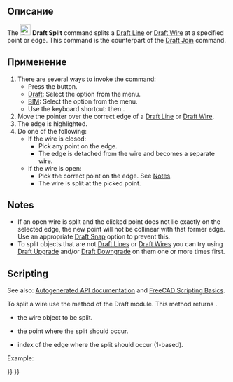 <languages/>

<div class="mw-translate-fuzzy">
{{Docnav/ru
|[[Draft_Join/ru|Join]]
|[[Draft_Upgrade/ru|Upgrade]]
|[[Draft_Workbench/ru|Draft_Module]]
|IconL=Draft_Join.svg
|IconC=Workbench_Draft.svg
|IconR=Draft_Upgrade.svg
}}
</div>

<div class="mw-translate-fuzzy">
{{GuiCommand/ru
|Name=Draft Split
|Name/ru=Draft Split
|MenuLocation=Draft → Split
|Workbenches=[[Draft_Workbench/ru|Draft]]
|Shortcut={{KEY|S}} {{KEY|P}}
|Version=0.18
|SeeAlso=[[Draft Join/ru|Draft Join]]
}}
</div>

<span id="Description"></span>
==Описание==

The [[Image:Draft_Split.svg|24px]] '''Draft Split''' command splits a [[Draft_Line|Draft Line]] or [[Draft_Wire|Draft Wire]] at a specified point or edge. This command is the counterpart of the [[Draft_Join|Draft Join]] command.

<span id="Usage"></span>
==Применение==

# There are several ways to invoke the command:
#* Press the {{Button|[[Image:Draft_Split.svg|16px]] [[Draft_Split|Split]]}} button.
#* [[Draft_Workbench|Draft]]: Select the {{MenuCommand|Modification → [[Image:Draft_Split.svg|16px]] Split}} option from the menu.
#* [[BIM_Workbench|BIM]]: Select the {{MenuCommand|Modify → [[Image:Draft_Split.svg|16px]] Split}} option from the menu.
#* Use the keyboard shortcut: {{KEY|S}} then {{KEY|P}}.
# Move the pointer over the correct edge of a [[Draft_Line|Draft Line]] or [[Draft_Wire|Draft Wire]].
# The edge is highlighted.
# Do one of the following:
#* If the wire is closed:
#** Pick any point on the edge.
#** The edge is detached from the wire and becomes a separate wire.
#* If the wire is open:
#** Pick the correct point on the edge. See [[#Notes|Notes]].
#** The wire is split at the picked point.

== Notes ==

* If an open wire is split and the clicked point does not lie exactly on the selected edge, the new point will not be collinear with that former edge. Use an appropriate [[Draft_Snap|Draft Snap]] option to prevent this.
* To split objects that are not [[Draft_Line|Draft Lines]] or [[Draft_Wire|Draft Wires]] you can try using [[Draft_Upgrade|Draft Upgrade]] and/or [[Draft_Downgrade|Draft Downgrade]] on them one or more times first.

==Scripting==

See also: [https://freecad.github.io/SourceDoc/ Autogenerated API documentation] and [[FreeCAD Scripting Basics|FreeCAD Scripting Basics]].

To split a wire use the {{incode|split}} method of the Draft module. This method returns {{incode|None}}.

{{Code|code=
split(wire, newPoint, edgeIndex)
}}

* {{incode|wire}} the wire object to be split.
* {{incode|newPoint}} the point where the split should occur.
* {{incode|edgeIndex}} index of the edge where the split should occur (1-based).

Example:

{{Code|code=
import FreeCAD as App
import Draft

doc = App.newDocument()

p1 = App.Vector(0, 0, 0)
p2 = App.Vector(500, 0, 0)
p3 = App.Vector(250, 0, 0)

wire = Draft.make_wire([p1, p2])

Draft.split(wire, p3, 1)
doc.recompute()
}}


<div class="mw-translate-fuzzy">
{{Docnav/ru
|[[Draft_Join/ru|Join]]
|[[Draft_Upgrade/ru|Upgrade]]
|[[Draft_Workbench/ru|Draft_Module]]
|IconL=Draft_Join.svg
|IconC=Workbench_Draft.svg
|IconR=Draft_Upgrade.svg
}}
</div>

{{Draft Tools navi{{#translation:}}}}
{{Userdocnavi{{#translation:}}}}